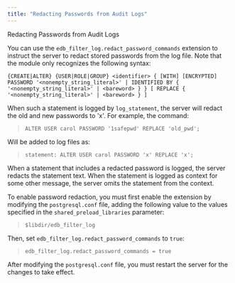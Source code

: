 ```yaml
---
title: "Redacting Passwords from Audit Logs"
---
```


<div class="index">

Redacting Passwords from Audit Logs

</div>

You can use the `edb_filter_log.redact_password_commands` extension to instruct the server to redact stored passwords from the log file. Note that the module only recognizes the following syntax:

``` text
{CREATE|ALTER} {USER|ROLE|GROUP} <identifier> { [WITH] [ENCRYPTED] PASSWORD '<nonempty_string_literal>' | IDENTIFIED BY { '<nonempty_string_literal>' | <bareword> } } [ REPLACE { '<nonempty_string_literal>' | <bareword> } ]
```

When such a statement is logged by `log_statement`, the server will redact the old and new passwords to 'x'. For example, the command:

> `ALTER USER carol PASSWORD '1safepwd' REPLACE 'old_pwd';`

Will be added to log files as:

> `statement: ALTER USER carol PASSWORD 'x' REPLACE 'x';`

When a statement that includes a redacted password is logged, the server redacts the statement text. When the statement is logged as context for some other message, the server omits the statement from the context.

To enable password redaction, you must first enable the extension by modifying the `postgresql.conf` file, adding the following value to the values specified in the `shared_preload_libraries` parameter:

> `$libdir/edb_filter_log`

Then, set `edb_filter_log.redact_password_commands` to `true`:

> `edb_filter_log.redact_password_commands = true`

After modifying the `postgresql.conf` file, you must restart the server for the changes to take effect.
